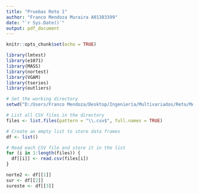 ```yaml
---
title: "Pruebas Reto 1"
author: "Franco Mendoza Muraira A01383399"
date: "`r Sys.Date()`"
output: pdf_document
---
```


```r
knitr::opts_chunk$set(echo = TRUE)
```


```r
library(lmtest)
library(e1071)
library(MASS)
library(nortest)
library(VGAM)
library(tseries)
library(outliers)
```


```r
# Set the working directory
setwd("D:/Users/Franco Mendoza/Desktop/Ingeniería/Multivariados/Reto/MA2003B_Metodos_Multivariados/reto/datos/processed_datasets")

# List all CSV files in the directory
files <- list.files(pattern = "\\.csv$", full.names = TRUE)

# Create an empty list to store data frames
df <- list()

# Read each CSV file and store it in the list
for (i in 1:length(files)) {
  df[[i]] <- read.csv(files[i])
}

```

```r
norte2 <- df[[1]]
sur <- df[[2]]
sureste <- df[[3]]
```




